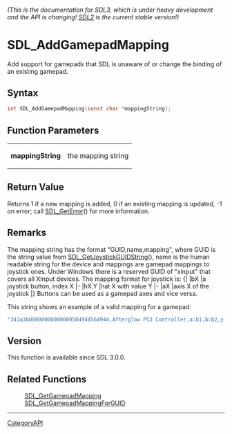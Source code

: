 ====== (This is the documentation for SDL3, which is under heavy development and the API is changing! [https://wiki.libsdl.org/ SDL2] is the current stable version!) ======
= SDL_AddGamepadMapping =

Add support for gamepads that SDL is unaware of or change the binding of an existing gamepad.

== Syntax ==

<syntaxhighlight lang='c'>
int SDL_AddGamepadMapping(const char *mappingString);
</syntaxhighlight>

== Function Parameters ==

{|
|'''mappingString'''
|the mapping string
|}

== Return Value ==

Returns 1 if a new mapping is added, 0 if an existing mapping is updated,
-1 on error; call [[SDL_GetError]]() for more information.

== Remarks ==

The mapping string has the format "GUID,name,mapping", where GUID is the
string value from [[SDL_GetJoystickGUIDString]](), name is the human
readable string for the device and mappings are gamepad mappings to
joystick ones. Under Windows there is a reserved GUID of "xinput" that
covers all XInput devices. The mapping format for joystick is: {| |bX |a
joystick button, index X |- |hX.Y |hat X with value Y |- |aX |axis X of the
joystick |} Buttons can be used as a gamepad axes and vice versa.

This string shows an example of a valid mapping for a gamepad:

<syntaxhighlight lang='c'>
"341a3608000000000000504944564944,Afterglow PS3 Controller,a:b1,b:b2,y:b3,x:b0,start:b9,guide:b12,back:b8,dpup:h0.1,dpleft:h0.8,dpdown:h0.4,dpright:h0.2,leftshoulder:b4,rightshoulder:b5,leftstick:b10,rightstick:b11,leftx:a0,lefty:a1,rightx:a2,righty:a3,lefttrigger:b6,righttrigger:b7"
</syntaxhighlight>

== Version ==

This function is available since SDL 3.0.0.

== Related Functions ==

:[[SDL_GetGamepadMapping]]
:[[SDL_GetGamepadMappingForGUID]]

----
[[CategoryAPI]]



